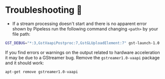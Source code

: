 # Troubleshooting 🐞

* If a stream processing doesn't start and there is no apparent error shown by Pipeless run the following command changing `<path>` by your file path:

```bash copy
GST_DEBUG="*:3,GstVaapiPostproc:7,GstGLUploadElement:7" gst-launch-1.0 uridecodebin uri=<path>.mp4 ! glimagesink
```

If you find errors or warnings on the output related to hardware acceleration it may be due to a GStreamer bug. Remove the `gstreamer1.0-vaapi` package and it should work:

```console
apt-get remove gstreamer1.0-vaapi
```
